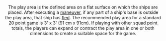 <Header title="play area"/>

The play area is the defined area on a flat surface on which the ships are
placed. After executing a [maneuver](/article/Maneuver), if any part of a ship's base is outside the
play area, that ship has [fled](/article/Flee).
The recommended play area for a standard 20 point game is 3' x 3' (91 cm
x 91cm). If playing with other squad point totals, the players can expand or
contract the play area in one or both dimensions to create a suitable space
for the game.